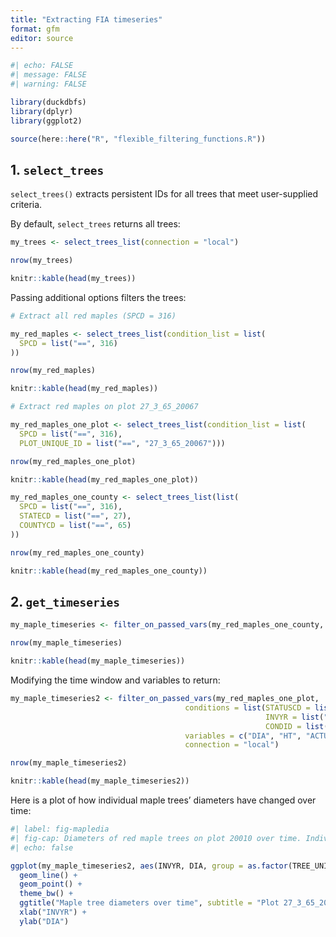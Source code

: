 ```yaml
---
title: "Extracting FIA timeseries"
format: gfm
editor: source
---
```


```r
#| echo: FALSE
#| message: FALSE
#| warning: FALSE

library(duckdbfs)
library(dplyr)
library(ggplot2)

source(here::here("R", "flexible_filtering_functions.R"))

```

## 1. `select_trees`

`select_trees()` extracts persistent IDs for all trees that meet user-supplied criteria.

By default, `select_trees` returns all trees:

```r

my_trees <- select_trees_list(connection = "local")

nrow(my_trees)

knitr::kable(head(my_trees))

```

Passing additional options filters the trees:

```r

# Extract all red maples (SPCD = 316)

my_red_maples <- select_trees_list(condition_list = list(
  SPCD = list("==", 316)
))

nrow(my_red_maples)

knitr::kable(head(my_red_maples))

```

```r

# Extract red maples on plot 27_3_65_20067

my_red_maples_one_plot <- select_trees_list(condition_list = list(
  SPCD = list("==", 316),
  PLOT_UNIQUE_ID = list("==", "27_3_65_20067")))

nrow(my_red_maples_one_plot)

knitr::kable(head(my_red_maples_one_plot))

```

```r

my_red_maples_one_county <- select_trees_list(list(
  SPCD = list("==", 316),
  STATECD = list("==", 27),
  COUNTYCD = list("==", 65)
))

nrow(my_red_maples_one_county)

knitr::kable(head(my_red_maples_one_county))

```

## 2. `get_timeseries`


```r

my_maple_timeseries <- filter_on_passed_vars(my_red_maples_one_county, connection = 'local')

nrow(my_maple_timeseries)

knitr::kable(head(my_maple_timeseries))
```



Modifying the time window and variables to return:


```r

my_maple_timeseries2 <- filter_on_passed_vars(my_red_maples_one_plot, 
                                       conditions = list(STATUSCD = list("==", 1),
                                                         INVYR = list("%in%", 2005:2024),
                                                         CONDID = list("==", 2)),
                                       variables = c("DIA", "HT", "ACTUALHT", "CONDID"),
                                       connection = "local")

nrow(my_maple_timeseries2)

knitr::kable(head(my_maple_timeseries2))
```

Here is a plot of how individual maple trees' diameters have changed over time:

```r
#| label: fig-mapledia
#| fig-cap: Diameters of red maple trees on plot 20010 over time. Individual lines represent individual trees.
#| echo: false

ggplot(my_maple_timeseries2, aes(INVYR, DIA, group = as.factor(TREE_UNIQUE_ID))) +
  geom_line() +
  geom_point() +
  theme_bw() +
  ggtitle("Maple tree diameters over time", subtitle = "Plot 27_3_65_20067") +
  xlab("INVYR") +
  ylab("DIA")

```

